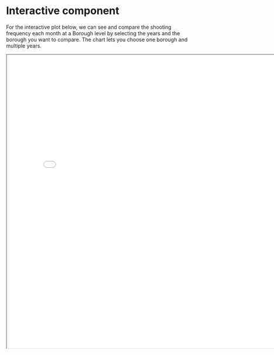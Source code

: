 # Interactive component

For the interactive plot below, we can see and compare the shooting frequency each month at a Borough level by selecting the years and the borough you want to compare.
The chart lets you choose one borough and multiple years.


<iframe src="interactive_chart.html" width="800" height="800"></iframe>







